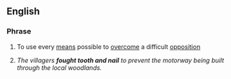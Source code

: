 ==English==

===Phrase===
{{infl|en|phrase|head=[[fight]] [[tooth]] [[and]] [[nail]]}}

# {{idiom}} To use every [[means]] possible to [[overcome]] a difficult [[opposition]]
#''The villagers '''fought tooth and nail''' to prevent the motorway being built through the local woodlands.''